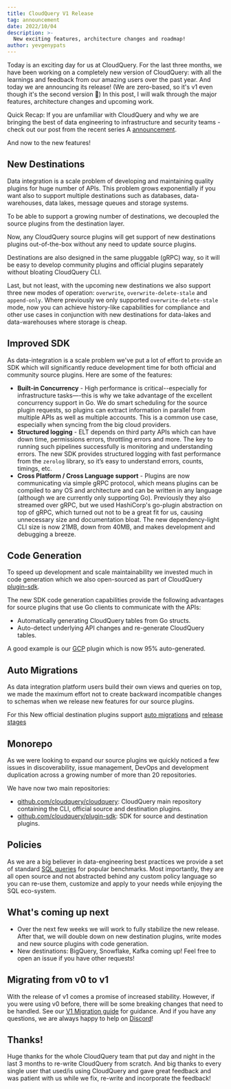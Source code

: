 ```yaml
---
title: CloudQuery V1 Release
tag: announcement
date: 2022/10/04
description: >-
  New exciting features, architecture changes and roadmap!
author: yevgenypats
---
```



<BlogHeader/>

Today is an exciting day for us at CloudQuery. For the last three months, we have been working on a completely new version of CloudQuery: with all the learnings and feedback from our amazing users over the past year. And today we are announcing its release! (We are zero-based, so it's v1 even though it's the second version 🙂) In this post, I will walk through the major features, architecture changes and upcoming work.

Quick Recap: If you are unfamiliar with CloudQuery and why we are bringing the best of data engineering to infrastructure and security teams - check out our post from the recent series A [announcement](/blog/cloudquery-raises-15m-series-a#story-time).

And now to the new features!

## New Destinations

Data integration is a scale problem of developing and maintaining quality plugins for huge number of APIs. This problem grows exponentially if you want also to support multiple destinations such as databases, data-warehouses, data lakes, message queues and storage systems.

To be able to support a growing number of destinations, we decoupled the source plugins from the destination layer.

Now, any CloudQuery source plugins will get support of new destinations plugins out-of-the-box without any need to update source plugins.

Destinations are also designed in the same pluggable (gRPC) way, so it will be easy to develop community plugins and official plugins separately without bloating CloudQuery CLI.

Last, but not least, with the upcoming new destinations we also support three new modes of operation: `overwrite`, `overwrite-delete-stale` and `append-only`. Where previously we only supported `overwrite-delete-stale` mode, now you can achieve history-like capabilities for compliance and other use cases in conjunction with new destinations for data-lakes and data-warehouses where storage is cheap.

## Improved SDK

As data-integration is a scale problem we've put a lot of effort to provide an SDK which will significantly reduce development time for both official and community source plugins. Here are some of the features:

- **Built-in Concurrency** - High performance is critical--especially for infrastructure tasks—-this is why we take advantage of the excellent concurrency support in Go. We do smart scheduling for the source plugin requests, so plugins can extract information in parallel from multiple APIs as well as multiple accounts. This is a common use case, especially when syncing from the big cloud providers.
- **Structured logging** - ELT depends on third party APIs which can have down time, permissions errors, throttling errors and more. The key to running such pipelines successfully is monitoring and understanding errors. The new SDK provides structured logging with fast performance from the `zerolog` library, so it’s easy to understand errors, counts, timings, etc.
- **Cross Platform / Cross Language support** - Plugins are now communicating via simple gRPC protocol, which means plugins can be compiled to any OS and architecture and can be written in any language (although we are currently only supporting Go). Previously they also streamed over gRPC, but we used HashiCorp's go-plugin abstraction on top of gRPC, which turned out not to be a great fit for us, causing unnecessary size and documentation bloat. The new dependency-light CLI size is now 21MB, down from 40MB, and makes development and debugging a breeze.

## Code Generation

To speed up development and scale maintainability we invested much in code generation which we also open-sourced as part of CloudQuery [plugin-sdk](https://github.com/cloudquery/plugin-sdk/tree/main/codegen).

The new SDK code generation capabilities provide the following advantages for source plugins that use Go clients to communicate with the APIs:

- Automatically generating CloudQuery tables from Go structs.
- Auto-detect underlying API changes and re-generate CloudQuery tables.

A good example is our [GCP](https://github.com/cloudquery/cloudquery/blob/main/plugins/source/gcp/codegen/main.go) plugin which is now 95% auto-generated.

## Auto Migrations

As data integration platform users build their own views and queries on top, we made the maximum effort not to create backward incompatible changes to schemas when we release new features for our source plugins.

For this New official destination plugins support [auto migrations](/docs/advanced-topics/migrations) and [release stages](https://hub.cloudquery.io/plugins/source)

## Monorepo

As we were looking to expand our source plugins we quickly noticed a few issues in discoverability, issue management, DevOps and development duplication across a growing number of more than 20 repositories.

We have now two main repositories:

- [github.com/cloudquery/cloudquery](https://github.com/cloudquery/cloudquery): CloudQuery main repository containing the CLI, official source and destination plugins.
- [github.com/cloudquery/plugin-sdk](https://github.com/cloudquery/plugin-sdk): SDK for source and destination plugins.

## Policies

As we are a big believer in data-engineering best practices we provide a set of standard [SQL queries](https://hub.cloudquery.io/addons/transformation) for popular benchmarks. Most importantly, they are all open source and not abstracted behind any custom policy language so you can re-use them, customize and apply to your needs while enjoying the SQL eco-system.

## What's coming up next

- Over the next few weeks we will work to fully stabilize the new release. After that, we will double down on new destination plugins, write modes and new source plugins with code generation.
- New destinations: BigQuery, Snowflake, Kafka coming up! Feel free to open an issue if you have other requests!

## Migrating from v0 to v1

With the release of v1 comes a promise of increased stability. However, if you were using v0 before, there will be some breaking changes that need to be handled. See our [V1 Migration guide](/blog/migrating-from-v0-to-v1) for guidance. And if you have any questions, we are always happy to help on [Discord](https://www.cloudquery.io/discord)!

## Thanks!

Huge thanks for the whole CloudQuery team that put day and night in the last 3 months to re-write CloudQuery from scratch. And big thanks to every single user that used/is using CloudQuery and gave great feedback and was patient with us while we fix, re-write and incorporate the feedback!

